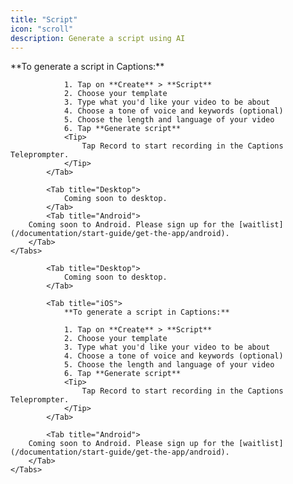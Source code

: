 ```yaml
---
title: "Script"
icon: "scroll"
description: Generate a script using AI
---
```


<div id="ios-tab">
    <Tabs>
            <Tab title="iOS">
                **To generate a script in Captions:**

                1. Tap on **Create** > **Script**
                2. Choose your template
                3. Type what you'd like your video to be about
                4. Choose a tone of voice and keywords (optional)
                5. Choose the length and language of your video
                6. Tap **Generate script**
                <Tip>
                    Tap Record to start recording in the Captions Teleprompter.
                </Tip>
            </Tab>

            <Tab title="Desktop">
                Coming soon to desktop.
            </Tab>
            <Tab title="Android">
        Coming soon to Android. Please sign up for the [waitlist](/documentation/start-guide/get-the-app/android).
        </Tab>
    </Tabs>
</div>

<div id="desktop-tab">
    <Tabs>

            <Tab title="Desktop">
                Coming soon to desktop.
            </Tab>

            <Tab title="iOS">
                **To generate a script in Captions:**

                1. Tap on **Create** > **Script**
                2. Choose your template
                3. Type what you'd like your video to be about
                4. Choose a tone of voice and keywords (optional)
                5. Choose the length and language of your video
                6. Tap **Generate script**
                <Tip>
                    Tap Record to start recording in the Captions Teleprompter.
                </Tip>
            </Tab>

            <Tab title="Android">
        Coming soon to Android. Please sign up for the [waitlist](/documentation/start-guide/get-the-app/android).
        </Tab>
    </Tabs>
</div>
